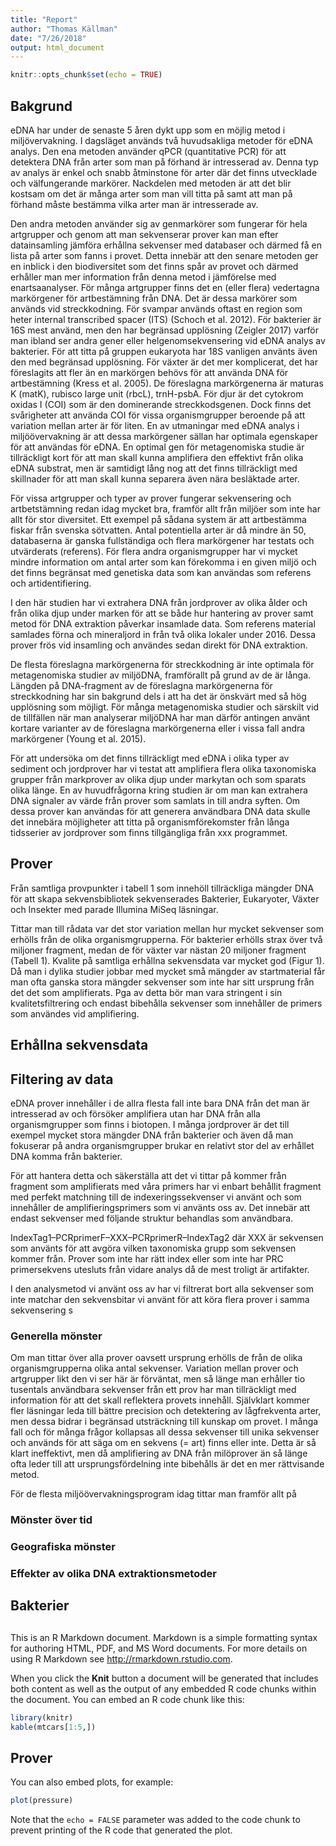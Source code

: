 ```yaml
---
title: "Report"
author: "Thomas Källman"
date: "7/26/2018"
output: html_document
---
```


```r
knitr::opts_chunk$set(echo = TRUE)
```

## Bakgrund
eDNA har under de senaste 5 åren dykt upp som en möjlig metod i miljövervakning. I dagsläget används två huvudsakliga metoder för eDNA analys. Den ena metoden använder qPCR (quantitative PCR) för att detektera DNA från arter som man på förhand är intresserad av. Denna typ av analys är enkel och snabb åtminstone för arter där det finns utvecklade och välfungerande markörer. Nackdelen med metoden är att det blir kostsam om det är många arter som man vill titta på samt att man på förhand måste bestämma vilka arter man är intresserade av. 

Den andra metoden använder sig av genmarkörer som fungerar för hela artgrupper och genom att man sekvenserar prover kan man efter datainsamling jämföra erhållna sekvenser med databaser och därmed få en lista på arter som fanns i provet. Detta innebär att den senare metoden ger en inblick i den biodiversitet som det finns spår av provet och därmed erhåller man mer information från denna metod i jämförelse med enartsaanalyser. För många artgrupper finns det en (eller flera) vedertagna markörgener för artbestämning från DNA. Det är dessa markörer som används vid streckkodning. För svampar används oftast en region som heter internal transcribed spacer (ITS) (Schoch et al. 2012). För bakterier är 16S mest använd, men den har begränsad upplösning (Zeigler 2017) varför man ibland ser andra gener eller helgenomsekvensering vid eDNA analys av bakterier. För att titta på gruppen eukaryota har 18S vanligen använts även den med begränsad upplösning. För växter är det mer komplicerat, det har föreslagits att fler än en markörgen behövs för att använda DNA för artbestämning (Kress et al. 2005). De föreslagna markörgenerna är maturas K (matK), rubisco large unit (rbcL), trnH-psbA. För djur är det cytokrom oxidas I (COI) som är den dominerande streckkodsgenen. Dock finns det svårigheter att använda COI för vissa organismgrupper beroende på att variation mellan arter är för liten. En av utmaningar med eDNA analys i miljöövervakning är att dessa markörgener sällan har optimala egenskaper för att användas för eDNA. En optimal gen för metagenomiska studie är tillräckligt kort för att man skall kunna amplifiera den effektivt från olika eDNA substrat, men är samtidigt lång nog att det finns tillräckligt med skillnader för att man skall kunna separera även nära besläktade arter. 

För vissa artgrupper och typer av prover fungerar sekvensering och artbetstämning redan idag mycket bra, framför allt från miljöer som inte har allt för stor diversitet. Ett exempel på sådana system är att artbestämma fiskar från svenska sötvatten. Antal potentiella arter är då mindre än 50, databaserna är ganska fullständiga och flera markörgener har testats och utvärderats (referens). För flera andra organismgrupper har vi mycket mindre information om antal arter som kan förekomma i en given miljö och det finns begränsat med genetiska data som kan användas som referens och artidentifiering.

I den här studien har vi extrahera DNA från jordprover av olika ålder och från olika djup under marken för att se både hur hantering av prover samt metod för DNA extraktion påverkar insamlade data. Som referens material samlades förna och mineraljord in från två olika lokaler under 2016. Dessa prover frös vid insamling och användes sedan direkt för DNA extraktion.


De flesta föreslagna markörgenerna för streckkodning är inte optimala för metagenomiska studier av miljöDNA, framförallt på grund av de är långa. Längden på DNA-fragment av de föreslagna markörgenerna för streckkodning har sin bakgrund dels i att ha det är önskvärt med så hög upplösning som möjligt. För många metagenomiska studier och särskilt vid de tillfällen när man analyserar miljöDNA har man därför antingen använt kortare varianter av de föreslagna markörgenerna eller i vissa fall andra markörgener (Young et al. 2015). 

För att undersöka om det finns tillräckligt med eDNA i olika typer av sediment och jordprover har vi testat att amplifiera flera olika taxonomiska grupper från markprover av olika djup under markytan och som sparats olika länge. En av huvudfrågorna kring studien är om man kan extrahera DNA signaler av värde från prover som samlats in till andra syften. Om dessa prover kan användas för att generera användbara DNA data skulle det innebära möjligheter att titta på organismförekomster från långa tidsserier av jordprover som finns tillgängliga från xxx programmet.

## Prover



Från samtliga provpunkter i tabell 1 som innehöll tillräckliga mängder DNA för att skapa sekvensbibliotek sekvenserades Bakterier, Eukaryoter, Växter och Insekter med parade Illumina MiSeq läsningar. 

Tittar man till rådata var det stor variation mellan hur mycket sekvenser som erhölls från de olika organismgrupperna. För bakterier erhölls strax över två miljoner fragment, medan de för växter var nästan 20 miljoner fragment (Tabell 1). Kvalite på samtliga erhållna sekvensdata var mycket god (Figur 1). Då man i dylika studier jobbar med mycket små mängder av startmaterial får man ofta ganska stora mängder sekvenser som inte har sitt ursprung från det det som amplifierats. Pga av detta bör man vara stringent i sin kvalitetsfiltrering och endast bibehålla sekvenser som innehåller de primers som användes vid amplifiering. 


## Erhållna sekvensdata



## Filtering av data 
eDNA prover innehåller i de allra flesta fall inte bara DNA från det man är intresserad av och försöker amplifiera utan har DNA från alla organismgrupper som finns i biotopen. I många jordprover är det till exempel mycket stora mängder DNA från bakterier och även då man fokuserar på andra organismgrupper brukar en relativt stor del av erhållet DNA komma från bakterier.

För att hantera detta och säkerställa att det vi tittar på kommer från fragment som amplifierats med våra primers har vi enbart behållit fragment med perfekt matchning till de indexeringssekvenser vi använt och som innehåller de amplifieringsprimers som vi använts oss av. Det innebär att endast sekvenser med följande struktur behandlas som användbara.

IndexTag1--PCRprimerF--XXX--PCRprimerR--IndexTag2 där XXX är sekvensen som använts för att avgöra vilken taxonomiska grupp som sekvensen kommer från. Prover som inte har rätt index eller som inte har PRC primersekvens utesluts från vidare analys då de mest troligt är artifakter. 

I den analysmetod vi använt oss av har vi filtrerat bort alla sekvenser som inte matchar den sekvensbitar vi använt för att köra flera prover i samma sekvensering s

### Generella mönster

Om man tittar över alla prover oavsett ursprung erhölls de från de olika organismgrupperna olika antal sekvenser. Variation mellan prover och artgrupper likt den vi ser här är förväntat, men så länge man erhåller tio tusentals användbara sekvenser från ett prov har man tillräckligt med information för att det skall reflektera provets innehåll. Självklart kommer fler läsningar leda till bättre precision och detektering av lågfrekventa arter, men dessa bidrar i begränsad utsträckning till kunskap om provet. I många fall och för många frågor kollapsas all dessa sekvenser till unika sekvenser och används för att säga om en sekvens (= art) finns eller inte. Detta är så klart ineffektivt, men då amplifiering av DNA från milöprover än så länge ofta leder till att ursprungsfördelning inte bibehålls är det en mer rättvisande metod.

För de flesta miljöövervakningsprogram idag tittar man framför allt på 

### Mönster över tid

### Geografiska mönster

### Effekter av olika DNA extraktionsmetoder





## Bakterier




## 

This is an R Markdown document. Markdown is a simple formatting syntax for authoring HTML, PDF, and MS Word documents. For more details on using R Markdown see <http://rmarkdown.rstudio.com>.

When you click the **Knit** button a document will be generated that includes both content as well as the output of any embedded R code chunks within the document. You can embed an R code chunk like this:

```r
library(knitr)
kable(mtcars[1:5,])

```

## Prover

You can also embed plots, for example:

```r
plot(pressure)
```

Note that the `echo = FALSE` parameter was added to the code chunk to prevent printing of the R code that generated the plot.
